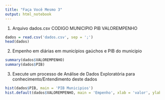 ```yaml
---
title: "Faça Você Mesmo 3"
output: html_notebook
---
```

01. Arquivo dados.csv
  CODIGO
  MUNICIPIO
  PIB
  VALOREMPENHO
  
```r
dados = read.csv('dados.csv', sep = ';')
head(dados)
```
  2. Empenho em diárias em municípios gaúchos e PIB do municipio
  
```r
summary(dados$VALOREMPENHO)
summary(dados$PIB)
```
  3. Execute um processo de Análise de Dados Exploratória para conhecimento/Entendimento deste dados
  
```r
hist(dados$PIB, main = 'PIB Municipios')
hist.default(dados$VALOREMPENHO, main = 'Empenho', xlab = 'valor', ylab = 'frequencia')
```
  
  